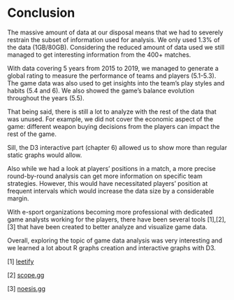 # Conclusion

The massive amount of data at our disposal means that we had to severely restrain the subset of information used for analysis.
We only used 1.3% of the data (1GB/80GB). Considering the reduced amount of data used we still managed to get interesting information from the 400+ matches. 

With data covering 5 years from 2015 to 2019, we managed to generate a global rating to measure the performance of teams and players (5.1-5.3). The game data was also used to get insights into the team's play styles and habits (5.4 and 6). We also showed the game's balance evolution throughout the years (5.5). 

That being said, there is still a lot to analyze with the rest of the data that was unused. For example, we did not cover the economic aspect of the game: different weapon buying decisions from the players can impact the rest of the game. 

Sill, the D3 interactive part (chapter 6) allowed us to show more than regular static graphs would allow.

Also while we had a look at players' positions in a match, a more precise round-by-round analysis can get more information on specific team strategies. However, this would have necessitated players' position at frequent intervals which would increase the data size by a considerable margin.

With e-sport organizations becoming more professional with dedicated game analysts working for the players, there have been several tools [1],[2],[3] that have been created to better analyze and visualize game data. 

Overall, exploring the topic of game data analysis was very interesting and we learned a lot about R graphs creation and interactive graphs with D3.

[1] [leetify](https://leetify.com/)

[2] [scope.gg](https://scope.gg/)

[3] [noesis.gg](https://www.noesis.gg/)